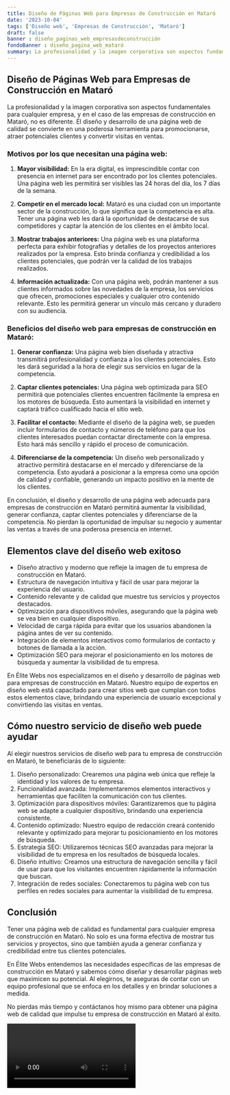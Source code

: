 ```yaml
---
title: Diseño de Páginas Web para Empresas de Construcción en Mataró
date: '2023-10-04'
tags: ['Diseño web', 'Empresas de Construcción', 'Mataró']
draft: false
banner : diseño_paginas_web_empresasdeconstrucción
fondoBanner : diseño_pagina_web_mataró
summary: La profesionalidad y la imagen corporativa son aspectos fundamentales para cualquier empresa, y en el caso de las empresas de construcción en Mataró, no es diferente. El diseño y desarrollo de una página web de calidad se convierte en una poderosa herramienta para promocionarse, atraer potenciales clientes y convertir visitas en ventas.
---
```


## Diseño de Páginas Web para Empresas de Construcción en Mataró

La profesionalidad y la imagen corporativa son aspectos fundamentales para cualquier empresa, y en el caso de las empresas de construcción en Mataró, no es diferente. El diseño y desarrollo de una página web de calidad se convierte en una poderosa herramienta para promocionarse, atraer potenciales clientes y convertir visitas en ventas.

### Motivos por los que necesitan una página web:

1. **Mayor visibilidad:** En la era digital, es imprescindible contar con presencia en internet para ser encontrado por los clientes potenciales. Una página web les permitirá ser visibles las 24 horas del día, los 7 días de la semana.

2. **Competir en el mercado local:** Mataró es una ciudad con un importante sector de la construcción, lo que significa que la competencia es alta. Tener una página web les dará la oportunidad de destacarse de sus competidores y captar la atención de los clientes en el ámbito local.

3. **Mostrar trabajos anteriores:** Una página web es una plataforma perfecta para exhibir fotografías y detalles de los proyectos anteriores realizados por la empresa. Esto brinda confianza y credibilidad a los clientes potenciales, que podrán ver la calidad de los trabajos realizados.

4. **Información actualizada:** Con una página web, podrán mantener a sus clientes informados sobre las novedades de la empresa, los servicios que ofrecen, promociones especiales y cualquier otro contenido relevante. Esto les permitirá generar un vínculo más cercano y duradero con su audiencia.

### Beneficios del diseño web para empresas de construcción en Mataró:

1. **Generar confianza:** Una página web bien diseñada y atractiva transmitirá profesionalidad y confianza a los clientes potenciales. Esto les dará seguridad a la hora de elegir sus servicios en lugar de la competencia.

2. **Captar clientes potenciales:** Una página web optimizada para SEO permitirá que potenciales clientes encuentren fácilmente la empresa en los motores de búsqueda. Esto aumentará la visibilidad en internet y captará tráfico cualificado hacia el sitio web.

3. **Facilitar el contacto:** Mediante el diseño de la página web, se pueden incluir formularios de contacto y números de teléfono para que los clientes interesados puedan contactar directamente con la empresa. Esto hará más sencillo y rápido el proceso de comunicación.

4. **Diferenciarse de la competencia:** Un diseño web personalizado y atractivo permitirá destacarse en el mercado y diferenciarse de la competencia. Esto ayudará a posicionar a la empresa como una opción de calidad y confiable, generando un impacto positivo en la mente de los clientes.

En conclusión, el diseño y desarrollo de una página web adecuada para empresas de construcción en Mataró permitirá aumentar la visibilidad, generar confianza, captar clientes potenciales y diferenciarse de la competencia. No pierdan la oportunidad de impulsar su negocio y aumentar las ventas a través de una poderosa presencia en internet.


<GifSeo />

<Cta />

## Elementos clave del diseño web exitoso

- Diseño atractivo y moderno que refleje la imagen de tu empresa de construcción en Mataró.
- Estructura de navegación intuitiva y fácil de usar para mejorar la experiencia del usuario.
- Contenido relevante y de calidad que muestre tus servicios y proyectos destacados.
- Optimización para dispositivos móviles, asegurando que la página web se vea bien en cualquier dispositivo.
- Velocidad de carga rápida para evitar que los usuarios abandonen la página antes de ver su contenido.
- Integración de elementos interactivos como formularios de contacto y botones de llamada a la acción.
- Optimización SEO para mejorar el posicionamiento en los motores de búsqueda y aumentar la visibilidad de tu empresa.

En Élite Webs nos especializamos en el diseño y desarrollo de páginas web para empresas de construcción en Mataró. Nuestro equipo de expertos en diseño web está capacitado para crear sitios web que cumplan con todos estos elementos clave, brindando una experiencia de usuario excepcional y convirtiendo las visitas en ventas.

## Cómo nuestro servicio de diseño web puede ayudar

Al elegir nuestros servicios de diseño web para tu empresa de construcción en Mataró, te beneficiarás de lo siguiente:

1. Diseño personalizado: Crearemos una página web única que refleje la identidad y los valores de tu empresa.
2. Funcionalidad avanzada: Implementaremos elementos interactivos y herramientas que faciliten la comunicación con tus clientes.
3. Optimización para dispositivos móviles: Garantizaremos que tu página web se adapte a cualquier dispositivo, brindando una experiencia consistente.
4. Contenido optimizado: Nuestro equipo de redacción creará contenido relevante y optimizado para mejorar tu posicionamiento en los motores de búsqueda.
5. Estrategia SEO: Utilizaremos técnicas SEO avanzadas para mejorar la visibilidad de tu empresa en los resultados de búsqueda locales.
6. Diseño intuitivo: Creamos una estructura de navegación sencilla y fácil de usar para que los visitantes encuentren rápidamente la información que buscan.
7. Integración de redes sociales: Conectaremos tu página web con tus perfiles en redes sociales para aumentar la visibilidad de tu empresa.

## Conclusión

Tener una página web de calidad es fundamental para cualquier empresa de construcción en Mataró. No solo es una forma efectiva de mostrar tus servicios y proyectos, sino que también ayuda a generar confianza y credibilidad entre tus clientes potenciales.

En Élite Webs entendemos las necesidades específicas de las empresas de construcción en Mataró y sabemos cómo diseñar y desarrollar páginas web que maximicen su potencial. Al elegirnos, te aseguras de contar con un equipo profesional que se enfoca en los detalles y en brindar soluciones a medida.

No pierdas más tiempo y contáctanos hoy mismo para obtener una página web de calidad que impulse tu empresa de construcción en Mataró al éxito.

<Video />

<CtaBot job='Empresas de Construcción' city='Mataró'/>

<Gmaps query='Mataró+españa+maps' />